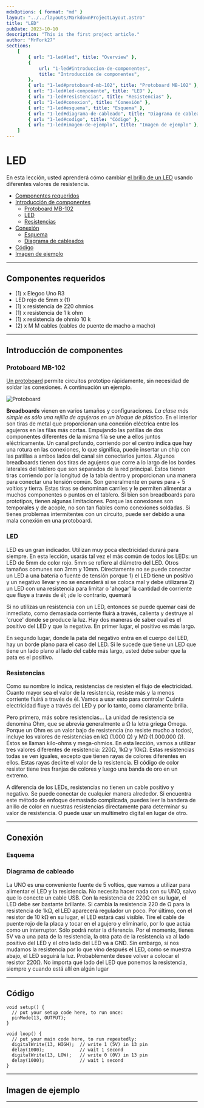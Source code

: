 ```yaml
---
mdxOptions: { format: "md" }
layout: "../../layouts/MarkdownProjectLayout.astro"
title: "LED"
pubDate: 2023-10-10
description: "This is the first project article."
author: "MrFork27"
sections:
    [
        { url: "1-led#led", title: "Overview" },
        {
            url: "1-led#introduccion-de-componentes",
            title: "Introducción de componentes",
        },
        { url: "1-led#protoboard-mb-102", title: "Protoboard MB-102" },
        { url: "1-led#led-componente", title: "LED" },
        { url: "1-led#resistencias", title: "Resistencias" },
        { url: "1-led#conexion", title: "Conexión" },
        { url: "1-led#esquema", title: "Esquema" },
        { url: "1-led#diagrama-de-cableado", title: "Diagrama de cableados" },
        { url: "1-led#codigo", title: "Código" },
        { url: "1-led#imagen-de-ejemplo", title: "Imagen de ejemplo" },
    ]
---
```



# <div id="led"></div>LED

En esta lección, usted aprenderá cómo cambiar [el brillo de un LED](#led-componente) usando diferentes valores
de resistencia.

-   [Componentes requeridos](#componentes-requeridos)
-   [Introducción de componentes](#introduccion-de-componentes)
    -   [Protoboard MB-102](#protoboard-mb-102)
    -   [LED](#led-componente)
    -   [Resistencias](#resistencias)
-   [Conexión](#conexion)
    -   [Esquema](#esquema)
    -   [Diagrama de cableados](#diagrama-de-cableado)
-   [Código](#codigo)
-   [Imagen de ejemplo](#imagen-de-ejemplo)

---

## <div id="componentes-requeridos"></div> Componentes requeridos

-   (1) x Elegoo Uno R3
-   LED rojo de 5mm x (1)
-   (1) x resistencia de 220 ohmios
-   (1) x resistencia de 1 k ohm
-   (1) x resistencia de ohmio 10 k
-   (2) x M M cables (cables de puente de macho a macho)

---

## <div id="introduccion-de-componentes"></div> Introducción de componentes

### <div id="protoboard-mb-102"></div> Protoboard MB-102

[Un protoboard](https://www.arduino.cc/) permite circuitos prototipo rápidamente, sin necesidad de soldar las
conexiones. A continuación un ejemplo.

![Protoboard](./images/image_1.png)

**Breadboards** vienen en varios tamaños y configuraciones. _La clase más simple es sólo una
rejilla de agujeros en un bloque de plástico_. En el interior son tiras de metal que
proporcionan una conexión eléctrica entre los agujeros en las filas más cortas. Empujando
las patillas de dos componentes diferentes de la misma fila se une a ellos juntos
eléctricamente. Un canal profundo, corriendo por el centro indica que hay una rotura en las
conexiones, lo que significa, puede insertar un chip con las patillas a ambos lados del canal
sin conectarlos juntos. Algunos breadboards tienen dos tiras de agujeros que corre a lo largo
de los bordes laterales del tablero que son separados de la red principal. Éstos tienen tiras
corriendo por la longitud de la tabla dentro y proporcionan una manera para conectar una
tensión común. Son generalmente en pares para + 5 voltios y tierra. Estas tiras se denominan
carriles y le permiten alimentar a muchos componentes o puntos en el tablero.
Si bien son breadboards para prototipos, tienen algunas limitaciones. Porque las conexiones
son temporales y de acople, no son tan fiables como conexiones soldadas. Si tienes
problemas intermitentes con un circuito, puede ser debido a una mala conexión en una
protoboard.

### <div id="led-componente"></div> LED

LED es un gran indicador. Utilizan muy poca electricidad durará para siempre.
En esta lección, usarás tal vez el más común de todos los LEDs: un LED de 5mm de color
rojo. 5mm se refiere al diámetro del LED. Otros tamaños comunes son 3mm y 10mm.
Directamente no se puede conectar un LED a una batería o fuente de tensión porque 1) el
LED tiene un positivo y un negativo llevar y no se encenderá si se coloca mal y debe
utilizarse 2) un LED con una resistencia para limitar o 'ahogar' la cantidad de corriente que
fluye a través de él; ¡de lo contrario, quemará

Si no utilizas un resistencia con un LED, entonces se puede quemar casi de inmediato, como
demasiada corriente fluirá a través, calienta y destruye al 'cruce' donde se produce la luz.
Hay dos maneras de saber cual es el positivo del LED y que la negativa.
En primer lugar, el positivo es más largo.

En segundo lugar, donde la pata del negativo entra en el cuerpo del LED, hay un borde plano
para el caso del LED.
Si le sucede que tiene un LED que tiene un lado plano al lado del cable más largo, usted debe
saber que la pata es el positivo.

### <div id="resistencias"></div> Resistencias

Como su nombre lo indica, resistencias de resisten el flujo de electricidad. Cuanto mayor sea
el valor de la resistencia, resiste más y la menos corriente fluirá a través de él. Vamos a usar
esto para controlar Cuánta electricidad fluye a través del LED y por lo tanto, como claramente
brilla.

Pero primero, más sobre resistencias...
La unidad de resistencia se denomina Ohm, que se abrevia generalmente a &Omega; la letra griega
Omega. Porque un Ohm es un valor bajo de resistencia (no resiste mucho a todos), incluye
los valores de resistencias en k&Omega; (1.000 &Omega;) y M&Omega; (1.000.000 &Omega;). Éstos se llaman kilo-ohms y
mega-ohmios.
En esta lección, vamos a utilizar tres valores diferentes de resistencia: 220&Omega;, 1k&Omega; y 10k&Omega;.
Estas resistencias todas se ven iguales, excepto que tienen rayas de colores diferentes en
ellos. Estas rayas decirte el valor de la resistencia.
El código de color resistor tiene tres franjas de colores y luego una banda de oro en un
extremo.

A diferencia de los LEDs, resistencias no tienen un cable positivo y negativo. Se puede
conectar de cualquier manera alrededor.
Si encuentra este método de enfoque demasiado complicada, puedes leer la bandera de
anillo de color en nuestras resistencias directamente para determinar su valor de resistencia.
O puede usar un multímetro digital en lugar de otro.

---

## <div id="conexion"></div> Conexión

### <div id="esquema"></div> Esquema

### <div id="diagrama-de-cableado"></div> Diagrama de cableado

La UNO es una conveniente fuente de 5 voltios, que vamos a utilizar para alimentar
el LED y la resistencia. No necesita hacer nada con su UNO, salvo que lo conecte un
cable USB.
Con la resistencia de 220&Omega; en su lugar, el LED debe ser bastante brillante. Si cambia
la resistencia 220 de &Omega; para la resistencia de 1k&Omega;, el LED aparecerá regulador un
poco. Por último, con el resistor de 10 k&Omega; en su lugar, el LED estará casi visible. Tire
el cable de puente rojo de la placa y tocar en el agujero y eliminarlo, por lo que actúa
como un interruptor. Sólo podrá notar la diferencia.
Por el momento, tienes 5V va a una pata de la resistencia, la otra pata de la
resistencia va al lado positivo del LED y el otro lado del LED va a GND. Sin embargo,
si nos mudamos la resistencia por lo que vino después el LED, como se muestra abajo,
el LED seguirá la luz.
Probablemente desee volver a colocar el resistor 220&Omega;.
No importa qué lado del LED que ponemos la resistencia, siempre y cuando está allí
en algún lugar

---

## <div id="codigo"></div> Código

```
void setup() {
  // put your setup code here, to run once:
  pinMode(13, OUTPUT);
}

void loop() {
  // put your main code here, to run repeatedly:
  digitalWrite(13, HIGH);  // write 1 (5V) in 13 pin
  delay(1000);             // wait 1 second
  digitalWrite(13, LOW);   // write 0 (0V) in 13 pin
  delay(1000);             // wait 1 second
}
```

---

## <div id="imagen-de-ejemplo"></div> Imagen de ejemplo

---
